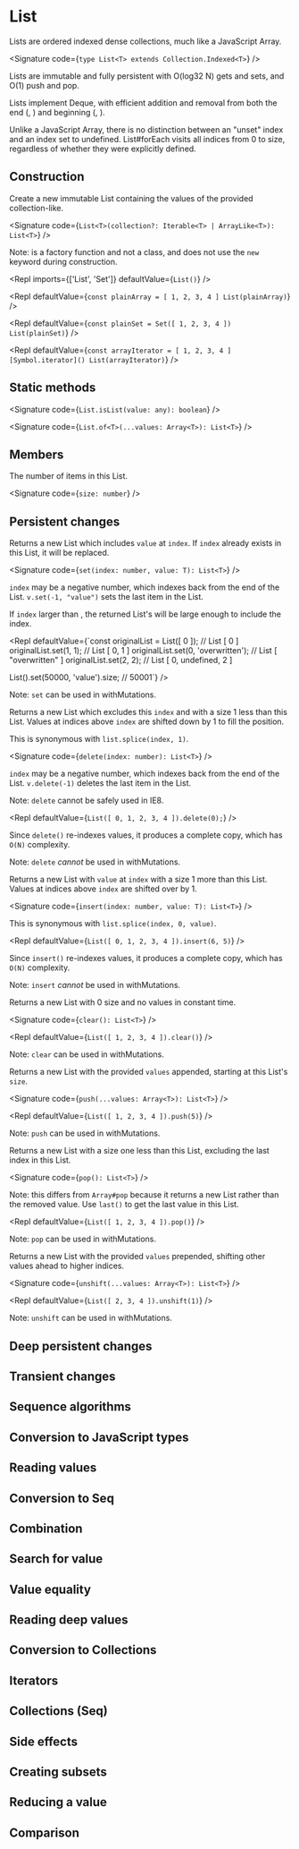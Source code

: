 
# List

Lists are ordered indexed dense collections, much like a JavaScript Array.

<Signature code={`type List<T> extends Collection.Indexed<T>`} />

Lists are immutable and fully persistent with O(log32 N) gets and sets, and O(1) push and pop.

Lists implement Deque, with efficient addition and removal from both the end (<CodeLink to="push" />, <CodeLink to="pop" />) and beginning (<CodeLink to="unshift" />, <CodeLink to="shift" />).

Unlike a JavaScript Array, there is no distinction between an "unset" index and an index set to undefined. <CodeLink to="forEach">List#forEach</CodeLink> visits all indices from 0 to size, regardless of whether they were explicitly defined.

## Construction

<MemberLabel label="List()" />

Create a new immutable List containing the values of the provided collection-like.

<Signature code={`List<T>(collection?: Iterable<T> | ArrayLike<T>): List<T>`} />

Note: <CodeLink to="List" /> is a factory function and not a class, and does not use the `new` keyword during construction.

<Repl imports={['List', 'Set']} defaultValue={`List()`} />

<Repl
  defaultValue={`const plainArray = [ 1, 2, 3, 4 ]
List(plainArray)`}
/>

<Repl
  defaultValue={`const plainSet = Set([ 1, 2, 3, 4 ])
List(plainSet)`}
/>

<Repl
  defaultValue={`const arrayIterator = [ 1, 2, 3, 4 ][Symbol.iterator]()
List(arrayIterator)`}
/>

## Static methods

<MemberLabel label="List.isList()" />

<Signature code={`List.isList(value: any): boolean`} />

<MemberLabel label="List.of()" />

<Signature code={`List.of<T>(...values: Array<T>): List<T>`} />

## Members

<MemberLabel label="size" />

The number of items in this List.

<Signature code={`size: number`} />

## Persistent changes

<MemberLabel label="set()" />

Returns a new List which includes `value` at `index`. If `index` already exists in this List, it will be replaced.

<Signature code={`set(index: number, value: T): List<T>`} />

`index` may be a negative number, which indexes back from the end of the List. `v.set(-1, "value")` sets the last item in the List.

If `index` larger than <CodeLink to="size" />, the returned List's <CodeLink to="size" /> will be large enough to include the index.

<Repl
  defaultValue={`const originalList = List([ 0 ]);
// List [ 0 ]
originalList.set(1, 1);
// List [ 0, 1 ]
originalList.set(0, 'overwritten');
// List [ "overwritten" ]
originalList.set(2, 2);
// List [ 0, undefined, 2 ]

List().set(50000, 'value').size;
// 50001`} />

Note: `set` can be used in <CodeLink to="withMutations()">withMutations</CodeLink>.

<MemberLabel label="delete()" alias="remove()" />

Returns a new List which excludes this `index` and with a size 1 less than this List. Values at indices above `index` are shifted down by 1 to fill the position.

This is synonymous with `list.splice(index, 1)`.

<Signature code={`delete(index: number): List<T>`} />

`index` may be a negative number, which indexes back from the end of the List. `v.delete(-1)` deletes the last item in the List.

Note: `delete` cannot be safely used in IE8.

<Repl defaultValue={`List([ 0, 1, 2, 3, 4 ]).delete(0);`} />

Since `delete()` re-indexes values, it produces a complete copy, which has `O(N)` complexity.

Note: `delete` _cannot_ be used in <CodeLink to="withMutations()">withMutations</CodeLink>.

<MemberLabel label="insert()" />

Returns a new List with `value` at `index` with a size 1 more than this List. Values at indices above `index` are shifted over by 1.

<Signature code={`insert(index: number, value: T): List<T>`} />

This is synonymous with `list.splice(index, 0, value)`.

<Repl defaultValue={`List([ 0, 1, 2, 3, 4 ]).insert(6, 5)`} />

Since `insert()` re-indexes values, it produces a complete copy, which has `O(N)` complexity.

Note: `insert` _cannot_ be used in <CodeLink to="withMutations()">withMutations</CodeLink>.

<MemberLabel label="clear()" />

Returns a new List with 0 size and no values in constant time.

<Signature code={`clear(): List<T>`} />

<Repl defaultValue={`List([ 1, 2, 3, 4 ]).clear()`} />

Note: `clear` can be used in <CodeLink to="withMutations()">withMutations</CodeLink>.

<MemberLabel label="push()" />

Returns a new List with the provided `values` appended, starting at this List's `size`.

<Signature code={`push(...values: Array<T>): List<T>`} />

<Repl defaultValue={`List([ 1, 2, 3, 4 ]).push(5)`} />

Note: `push` can be used in <CodeLink to="withMutations()">withMutations</CodeLink>.

<MemberLabel label="pop()" />

Returns a new List with a size one less than this List, excluding the last index in this List.

<Signature code={`pop(): List<T>`} />

Note: this differs from `Array#pop` because it returns a new List rather than the removed value. Use `last()` to get the last value
in this List.

<Repl defaultValue={`List([ 1, 2, 3, 4 ]).pop()`} />

Note: `pop` can be used in <CodeLink to="withMutations()">withMutations</CodeLink>.

<MemberLabel label="unshift()" />

Returns a new List with the provided `values` prepended, shifting other values ahead to higher indices.

<Signature code={`unshift(...values: Array<T>): List<T>`} />

<Repl defaultValue={`List([ 2, 3, 4 ]).unshift(1)`} />

Note: `unshift` can be used in <CodeLink to="withMutations()">withMutations</CodeLink>.

<MemberLabel label="shift()" />

<MemberLabel label="update()" />

<MemberLabel label="setSize()" />

## Deep persistent changes

<MemberLabel label="setIn()" />

<MemberLabel label="deleteIn()" />

<MemberLabel label="updateIn()" />

<MemberLabel label="mergeIn()" />

<MemberLabel label="mergeDeepIn()" />

## Transient changes

<MemberLabel label="withMutations()" />

<MemberLabel label="asMutable()" />

<MemberLabel label="wasAltered()" />

<MemberLabel label="asImmutable()" />

## Sequence algorithms

<MemberLabel label="concat()" />

<MemberLabel label="map()" />

<MemberLabel label="flatMap()" />

<MemberLabel label="filter()" />

<MemberLabel label="partition()" />

<MemberLabel label="zip()" />

<MemberLabel label="zipAll()" />

<MemberLabel label="zipWith()" />

<MemberLabel label="shuffle()" />

<MemberLabel label="[Symbol.iterator]()" />

<MemberLabel label="filterNot()" />

<MemberLabel label="reverse()" />

<MemberLabel label="sort()" />

<MemberLabel label="sortBy()" />

<MemberLabel label="groupBy()" />

## Conversion to JavaScript types

<MemberLabel label="toJS()" />

<MemberLabel label="toJSON()" />

<MemberLabel label="toArray()" />

<MemberLabel label="toObject()" />

## Reading values

<MemberLabel label="get()" />

<MemberLabel label="has()" />

<MemberLabel label="includes()" />

<MemberLabel label="first()" />

<MemberLabel label="last()" />

## Conversion to Seq

<MemberLabel label="toSeq()" />

<MemberLabel label="fromEntrySeq()" />

<MemberLabel label="toKeyedSeq()" />

<MemberLabel label="toIndexedSeq()" />

<MemberLabel label="toSetSeq()" />

## Combination

<MemberLabel label="interpose()" />

<MemberLabel label="interleave()" />

<MemberLabel label="splice()" />

<MemberLabel label="flatten()" />

## Search for value

<MemberLabel label="indexOf()" />

<MemberLabel label="lastIndexOf()" />

<MemberLabel label="findIndex()" />

<MemberLabel label="findLastIndex()" />

<MemberLabel label="find()" />

<MemberLabel label="findLast()" />

<MemberLabel label="findEntry()" />

<MemberLabel label="findLastEntry()" />

<MemberLabel label="findKey()" />

<MemberLabel label="findLastKey()" />

<MemberLabel label="keyOf()" />

<MemberLabel label="lastKeyOf()" />

<MemberLabel label="max()" />

<MemberLabel label="maxBy()" />

<MemberLabel label="min()" />

<MemberLabel label="minBy()" />

## Value equality

<MemberLabel label="equals()" />

<MemberLabel label="hashCode()" />

## Reading deep values

<MemberLabel label="getIn()" />

<MemberLabel label="hasIn()" />

## Conversion to Collections

<MemberLabel label="toMap()" />

<MemberLabel label="toOrderedMap()" />

<MemberLabel label="toSet()" />

<MemberLabel label="toOrderedSet()" />

<MemberLabel label="toList()" />

<MemberLabel label="toStack()" />

## Iterators

<MemberLabel label="keys()" />

<MemberLabel label="values()" />

<MemberLabel label="entries()" />

## Collections (Seq)

<MemberLabel label="keySeq()" />

<MemberLabel label="valueSeq()" />

<MemberLabel label="entrySeq()" />

## Side effects

<MemberLabel label="forEach()" />

## Creating subsets

<MemberLabel label="slice()" />

<MemberLabel label="rest()" />

<MemberLabel label="butLast()" />

<MemberLabel label="skip()" />

<MemberLabel label="skipLast()" />

<MemberLabel label="skipWhile()" />

<MemberLabel label="skipUntil()" />

<MemberLabel label="take()" />

<MemberLabel label="takeLast()" />

<MemberLabel label="takeWhile()" />

<MemberLabel label="takeUntil()" />

## Reducing a value

<MemberLabel label="reduce()" />

<MemberLabel label="reduceRight()" />

<MemberLabel label="every()" />

<MemberLabel label="some()" />

<MemberLabel label="join()" />

<MemberLabel label="isEmpty()" />

<MemberLabel label="count()" />

<MemberLabel label="countBy()" />

## Comparison

<MemberLabel label="isSubset()" />

<MemberLabel label="isSuperset()" />
